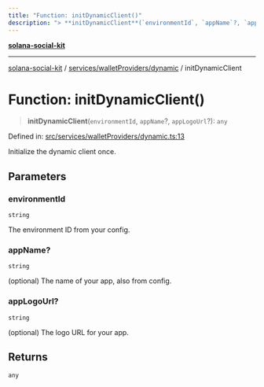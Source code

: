 ```yaml
---
title: "Function: initDynamicClient()"
description: "> **initDynamicClient**(`environmentId`, `appName`?, `appLogoUrl`?): `any`"
---
```


[**solana-social-kit**](../../../../README.mdx)

***

[solana-social-kit](../../../../README.mdx) / [services/walletProviders/dynamic](../README.mdx) / initDynamicClient

# Function: initDynamicClient()

> **initDynamicClient**(`environmentId`, `appName`?, `appLogoUrl`?): `any`

Defined in: [src/services/walletProviders/dynamic.ts:13](https://github.com/SendArcade/solana-social-starter/blob/bd4b3556b8f469c27ebb06f4df65b3a36b43ba3b/src/services/walletProviders/dynamic.ts#L13)

Initialize the dynamic client once.

## Parameters

### environmentId

`string`

The environment ID from your config.

### appName?

`string`

(optional) The name of your app, also from config.

### appLogoUrl?

`string`

(optional) The logo URL for your app.

## Returns

`any`
